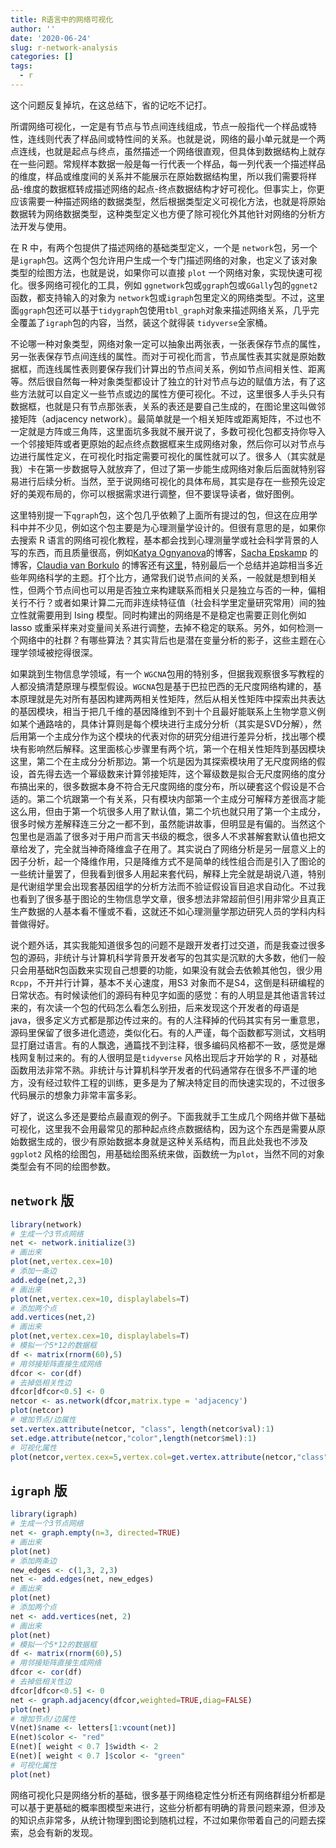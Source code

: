 ```yaml
---
title: R语言中的网络可视化
author: ''
date: '2020-06-24'
slug: r-network-analysis
categories: []
tags:
  - r
---
```


这个问题反复掉坑，在这总结下，省的记吃不记打。

所谓网络可视化，一定是有节点与节点间连线组成，节点一般指代一个样品或特性，连线则代表了样品间或特性间的关系。也就是说，网络的最小单元就是一个两点连线，也就是起点与终点，虽然描述一个网络很直观，但具体到数据结构上就存在一些问题。常规样本数据一般是每一行代表一个样品，每一列代表一个描述样品的维度，样品或维度间的关系并不能展示在原始数据结构里，所以我们需要将样品-维度的数据框转成描述网络的起点-终点数据结构才好可视化。但事实上，你更应该需要一种描述网络的数据类型，然后根据类型定义可视化方法，也就是将原始数据转为网络数据类型，这种类型定义也方便了除可视化外其他针对网络的分析方法开发与使用。

在 R 中，有两个包提供了描述网络的基础类型定义，一个是 `network`包，另一个是`igraph`包。这两个包允许用户生成一个专门描述网络的对象，也定义了该对象类型的绘图方法，也就是说，如果你可以直接 `plot` 一个网络对象，实现快速可视化。很多网络可视化的工具，例如 `ggnetwork`包或`ggraph`包或`GGally`包的`ggnet2`函数，都支持输入的对象为 `network`包或`igraph`包里定义的网络类型。不过，这里面`ggraph`包还可以基于`tidygraph`包使用`tbl_graph`对象来描述网络关系，几乎完全覆盖了`igraph`包的内容，当然，装这个就得装 `tidyverse`全家桶。

不论哪一种对象类型，网络对象一定可以抽象出两张表，一张表保存节点的属性，另一张表保存节点间连线的属性。而对于可视化而言，节点属性表其实就是原始数据框，而连线属性表则要保存我们计算出的节点间关系，例如节点间相关性、距离等。然后很自然每一种对象类型都设计了独立的针对节点与边的赋值方法，有了这些方法就可以自定义一些节点或边的属性方便可视化。不过，这里很多人手头只有数据框，也就是只有节点那张表，关系的表还是要自己生成的，在图论里这叫做邻接矩阵（adjacency network）。最简单就是一个相关矩阵或距离矩阵，不过也不一定就是方阵或三角阵，这里面坑多我就不展开说了，多数可视化包都支持你导入一个邻接矩阵或者更原始的起点终点数据框来生成网络对象，然后你可以对节点与边进行属性定义，在可视化时指定需要可视化的属性就可以了。很多人（其实就是我）卡在第一步数据导入就放弃了，但过了第一步能生成网络对象后后面就特别容易进行后续分析。当然，至于说网络可视化的具体布局，其实是存在一些预先设定好的美观布局的，你可以根据需求进行调整，但不要误导读者，做好图例。

这里特别提一下`qgraph`包，这个包几乎依赖了上面所有提过的包，但这在应用学科中并不少见，例如这个包主要是为心理测量学设计的。但很有意思的是，如果你去搜索 R 语言的网络可视化教程，基本都会找到心理测量学或社会科学背景的人写的东西，而且质量很高，例如[Katya Ognyanova](https://kateto.net)的博客，[Sacha Epskamp](http://sachaepskamp.com/) 的博客，[Claudia van Borkulo](https://cvborkulo.com) 的博客还有[这里](https://psych-networks.com/)，特别最后一个总结并追踪相当多近些年网络科学的主题。打个比方，通常我们说节点间的关系，一般就是想到相关性，但两个节点间也可以用是否独立来构建联系而相关只是独立与否的一种，偏相关行不行？或者如果计算二元而非连续特征值（社会科学里定量研究常用）间的独立性就需要用到 Ising 模型。同时构建出的网络是不是稳定也需要正则化例如 lasso 或重采样来对变量间关系进行调整，去掉不稳定的联系。另外，如何检测一个网络中的社群？有哪些算法？其实背后也是潜在变量分析的影子，这些主题在心理学领域被挖得很深。

如果跳到生物信息学领域，有一个 `WGCNA`包用的特别多，但据我观察很多写教程的人都没搞清楚原理与模型假设。`WGCNA`包是基于巴拉巴西的无尺度网络构建的，基本原理就是先对所有基因构建两两相关性矩阵，然后从相关性矩阵中探索出共表达的基因模块，相当于把几千维的基因降维到不到十个且最好能联系上生物学意义例如某个通路啥的，具体计算则是每个模块进行主成分分析（其实是SVD分解），然后用第一个主成分作为这个模块的代表对你的研究分组进行差异分析，找出哪个模块有影响然后解释。这里面核心步骤里有两个坑，第一个在相关性矩阵到基因模块这里，第二个在主成分分析那边。第一个坑是因为其探索模块用了无尺度网络的假设，首先得去选一个幂级数来计算邻接矩阵，这个幂级数是拟合无尺度网络的度分布搞出来的，很多数据本身不符合无尺度网络的度分布，所以硬套这个假设是不合适的。第二个坑跟第一个有关系，只有模块内部第一个主成分可解释方差很高才能这么用，但由于第一个坑很多人用了默认值，第二个坑也就只用了第一个主成分，很多时候方差解释连三分之一都不到，虽然能讲故事，但明显是有偏的。当然这个包里也是涵盖了很多对于用户而言天书级的概念，很多人不求甚解套默认值也把文章给发了，完全就当神奇降维盒子在用了。其实说白了网络分析是另一层意义上的因子分析，起一个降维作用，只是降维方式不是简单的线性组合而是引入了图论的一些统计量罢了，但我看到很多人用起来套代码，解释上完全就是胡说八道，特别是代谢组学里会出现套基因组学的分析方法而不验证假设盲目追求自动化。不过我也看到了很多基于图论的生物信息学文章，很多想法非常超前但引用非常少且真正生产数据的人基本看不懂或不看，这就还不如心理测量学那边研究人员的学科内科普做得好。

说个题外话，其实我能知道很多包的问题不是跟开发者打过交道，而是我查过很多包的源码，非统计与计算机科学背景开发者写的包其实是沉默的大多数，他们一般只会用基础R包函数来实现自己想要的功能，如果没有就会去依赖其他包，很少用 `Rcpp`，不开并行计算，基本不关心速度，用S3 对象而不是S4，这倒是科研编程的日常状态。有时候读他们的源码有种见字如面的感觉：有的人明显是其他语言转过来的，有次读一个包的代码怎么看怎么别扭，后来发现这个开发者的母语是 java，很多定义方式都是那边传过来的。有的人注释掉的代码其实有另一重意思，源码里保留了很多进化遗迹，类似化石。有的人严谨，每个函数都写测试，文档明显打磨过语言。有的人飘逸，通篇找不到注释，很多编码风格都不一致，感觉是爆栈网复制过来的。有的人很明显是`tidyverse` 风格出现后才开始学的 R ，对基础函数用法非常不熟。非统计与计算机科学开发者的代码通常存在很多不严谨的地方，没有经过软件工程的训练，更多是为了解决特定目的而快速实现的，不过很多代码展示的想象力非常丰富多彩。

好了，说这么多还是要给点最直观的例子。下面我就手工生成几个网络并做下基础可视化，这里我不会用最常见的那种起点终点数据结构，因为这个东西是需要从原始数据生成的，很少有原始数据本身就是这种关系结构，而且此处我也不涉及 `ggplot2` 风格的绘图包，用基础绘图系统来做，函数统一为`plot`，当然不同的对象类型会有不同的绘图参数。

## `network` 版

```r
library(network)
# 生成一个3节点网络
net <- network.initialize(3)
# 画出来
plot(net,vertex.cex=10)
# 添加一条边
add.edge(net,2,3) 
# 画出来
plot(net,vertex.cex=10, displaylabels=T)
# 添加两个点
add.vertices(net,2)
# 画出来
plot(net,vertex.cex=10, displaylabels=T)
# 模拟一个5*12的数据框
df <- matrix(rnorm(60),5)
# 用邻接矩阵直接生成网络
dfcor <- cor(df)
# 去掉低相关性边
dfcor[dfcor<0.5] <- 0
netcor <- as.network(dfcor,matrix.type = 'adjacency')
plot(netcor)
# 增加节点/边属性
set.vertex.attribute(netcor, "class", length(netcor$val):1)
set.edge.attribute(netcor,"color",length(netcor$mel):1)
# 可视化属性
plot(netcor,vertex.cex=5,vertex.col=get.vertex.attribute(netcor,"class"),edge.col=get.edge.attribute(netcor,'color'))
```

## `igraph` 版

```r
library(igraph)
# 生成一个3节点网络
net <- graph.empty(n=3, directed=TRUE)
# 画出来
plot(net)
# 添加两条边
new_edges <- c(1,3, 2,3)
net <- add.edges(net, new_edges)
# 画出来
plot(net)
# 添加两个点
net <- add.vertices(net, 2)
# 画出来
plot(net)
# 模拟一个5*12的数据框
df <- matrix(rnorm(60),5)
# 用邻接矩阵直接生成网络
dfcor <- cor(df)
# 去掉低相关性边
dfcor[dfcor<0.5] <- 0
net <- graph.adjacency(dfcor,weighted=TRUE,diag=FALSE)
plot(net)
# 增加节点/边属性
V(net)$name <- letters[1:vcount(net)]
E(net)$color <- "red"
E(net)[ weight < 0.7 ]$width <- 2
E(net)[ weight < 0.7 ]$color <- "green"
# 可视化属性
plot(net)
```

网络可视化只是网络分析的基础，很多基于网络稳定性分析还有网络群组分析都是可以基于更基础的概率图模型来进行，这些分析都有明确的背景问题来源，但涉及的知识点非常多，从统计物理到图论到随机过程，不过如果你带着自己的问题去探索，总会有新的发现。